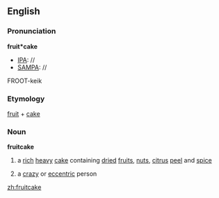 ==English==
===Pronunciation===

'''fruit*cake'''
*[[IPA]]: //
*[[SAMPA]]: //
FROOT-keik
===Etymology===
[[fruit]] + [[cake]]
===Noun===
{{wikipedia}}
'''fruitcake'''
# a [[rich]] [[heavy]] [[cake]] containing [[dried]] [[fruit]]s, [[nut]]s, [[citrus]] [[peel]] and [[spice]]
#{{slang}} a [[crazy]] or [[eccentric]] person

[[zh:fruitcake]]